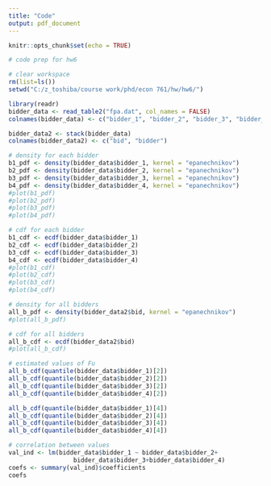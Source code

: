 ```yaml
---
title: "Code"
output: pdf_document
---
```


```r
knitr::opts_chunk$set(echo = TRUE)
```


```r

# code prep for hw6

# clear workspace
rm(list=ls())
setwd("C:/z_toshiba/course work/phd/econ 761/hw/hw6/")

library(readr)
bidder_data <- read_table2("fpa.dat", col_names = FALSE)
colnames(bidder_data) <- c("bidder_1", "bidder_2", "bidder_3", "bidder_4")

bidder_data2 <- stack(bidder_data)
colnames(bidder_data2) <- c("bid", "bidder")

# density for each bidder
b1_pdf <- density(bidder_data$bidder_1, kernel = "epanechnikov")
b2_pdf <- density(bidder_data$bidder_2, kernel = "epanechnikov")
b3_pdf <- density(bidder_data$bidder_3, kernel = "epanechnikov")
b4_pdf <- density(bidder_data$bidder_4, kernel = "epanechnikov")
#plot(b1_pdf)
#plot(b2_pdf)
#plot(b3_pdf)
#plot(b4_pdf)

# cdf for each bidder
b1_cdf <- ecdf(bidder_data$bidder_1)
b2_cdf <- ecdf(bidder_data$bidder_2)
b3_cdf <- ecdf(bidder_data$bidder_3)
b4_cdf <- ecdf(bidder_data$bidder_4)
#plot(b1_cdf)
#plot(b2_cdf)
#plot(b3_cdf)
#plot(b4_cdf)

# density for all bidders
all_b_pdf <- density(bidder_data2$bid, kernel = "epanechnikov")
#plot(all_b_pdf)

# cdf for all bidders
all_b_cdf <- ecdf(bidder_data2$bid)
#plot(all_b_cdf)

# estimated values of Fu
all_b_cdf(quantile(bidder_data$bidder_1)[2])
all_b_cdf(quantile(bidder_data$bidder_2)[2])
all_b_cdf(quantile(bidder_data$bidder_3)[2])
all_b_cdf(quantile(bidder_data$bidder_4)[2])

all_b_cdf(quantile(bidder_data$bidder_1)[4])
all_b_cdf(quantile(bidder_data$bidder_2)[4])
all_b_cdf(quantile(bidder_data$bidder_3)[4])
all_b_cdf(quantile(bidder_data$bidder_4)[4])

# correlation between values
val_ind <- lm(bidder_data$bidder_1 ~ bidder_data$bidder_2+
                  bidder_data$bidder_3+bidder_data$bidder_4)
coefs <- summary(val_ind)$coefficients
coefs

```
